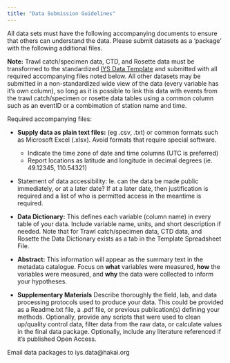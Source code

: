 ```yaml
---
title: "Data Submission Guidelines"
---
```


All data sets must have the following accompanying documents to ensure that others can understand the data. Please submit datasets as a 'package' with the following additional files.

**Note:** Trawl catch/specimen data, CTD, and Rosette data must be transformed to the standardized [IYS Data Template](https://international-year-of-the-salmon.github.io/about/IYS2022_data_template.xlsx) and submitted with all required accompanying files noted below. All other datasets may be submitted in a non-standardized wide view of the data (every variable has it's own column), so long as it is possible to link this data with events from the trawl catch/specimen or rosette data tables using a common column such as an eventID or a combimation of station name and time.

Required accompanying files:

* **Supply data as plain text files:** (eg .csv, .txt) or common formats such as Microsoft Excel (.xlsx). Avoid formats that require special software. 
  - Indicate the time zone of date and time columns (UTC is preferred)
  - Report locations as latitude and longitude in decimal degrees (ie. 49.12345, 110.54321)
  
* Statement of data accessibility: Ie. can the data be made public immediately, or at a later date? If at a later date, then justification is required and a list of who is permitted access in the meantime is required. 

* **Data Dictionary:** This defines each variable (column name) in every table of your data. Include variable name, units, and short description if needed. Note that for Trawl catch/specimen data, CTD data, and Rosette the Data Dictionary exists as a tab in the Template Spreadsheet File. 

* **Abstract:** This information will appear as the summary text in the metadata catalogue. Focus on **what** variables were measured, **how** the variables were measured, and **why** the data were collected to inform your hypotheses.

* **Supplementary Materials** Describe thoroughly the field, lab, and data processing protocols used to produce your data. This could be provided as a Readme.txt file, a .pdf file, or previous publication(s) defining your methods. Optionally, provide any scripts that were used to clean up/quality control data, filter data from the raw data, or calculate values in the final data package. Optionally, include any literature referenced if it's published Open Access.


Email data packages to iys.data@hakai.org
